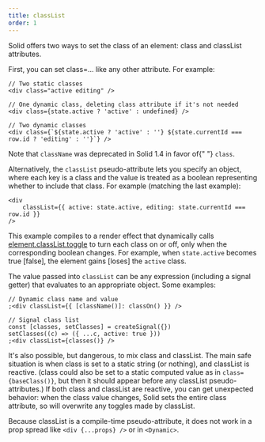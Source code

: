 ```yaml
---
title: classList
order: 1
---
```


Solid offers two ways to set the class of an element: class and classList attributes.

First, you can set class=... like any other attribute. For example:

```tsx
// Two static classes
<div class="active editing" />

// One dynamic class, deleting class attribute if it's not needed
<div class={state.active ? 'active' : undefined} />

// Two dynamic classes
<div class={`${state.active ? 'active' : ''} ${state.currentId === row.id ? 'editing' : ''}`} />
```

<Callout>
	Note that <code>className</code> was deprecated in Solid 1.4 in favor of{" "}
	<code>class</code>.
</Callout>

Alternatively, the `classList` pseudo-attribute lets you specify an object, where each key is a class and the value is treated as a boolean representing whether to include that class. For example (matching the last example):

```tsx
<div
	classList={{ active: state.active, editing: state.currentId === row.id }}
/>
```

This example compiles to a render effect that dynamically calls [element.classList.toggle](https://developer.mozilla.org/en-US/docs/Web/API/DOMTokenList/toggle) to turn each class on or off, only when the corresponding boolean changes. For example, when `state.active` becomes true [false], the element gains [loses] the `active` class.

The value passed into `classList` can be any expression (including a signal getter) that evaluates to an appropriate object. Some examples:

```tsx
// Dynamic class name and value
;<div classList={{ [className()]: classOn() }} />

// Signal class list
const [classes, setClasses] = createSignal({})
setClasses((c) => ({ ...c, active: true }))
;<div classList={classes()} />
```

It's also possible, but dangerous, to mix class and classList. The main safe situation is when class is set to a static string (or nothing), and classList is reactive. (class could also be set to a static computed value as in `class={baseClass()}`, but then it should appear before any classList pseudo-attributes.) If both class and classList are reactive, you can get unexpected behavior: when the class value changes, Solid sets the entire class attribute, so will overwrite any toggles made by classList.

Because classList is a compile-time pseudo-attribute, it does not work in a prop spread like `<div {...props} />` or in `<Dynamic>`.
